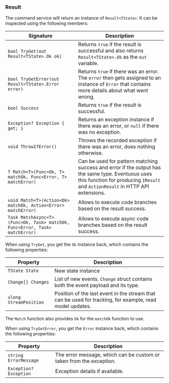 ### Result

The command service will return an instance of `Result<TState>`. It can be inspected using the following members:

| Signature                                                                  | Description                                                                                                                                                                         |
|----------------------------------------------------------------------------|-------------------------------------------------------------------------------------------------------------------------------------------------------------------------------------|
| `bool TryGet(out Result<TState>.Ok ok)`                                    | Returns `true` if the result is successful and also returns `Result<TState>.Ok` as the `out` variable.                                                                              |
| `bool TryGetError(out Result<TState>.Error error)`                         | Returns `true` if there was an error. The `error` then gets assigned to an instance of `Error` that contains more details about what went wrong.                                    |
| `bool Success`                                                             | Returns `true` if the result is successful.                                                                                                                                         |
| `Exception? Exception { get; }`                                            | Returns an exception instance if there was an error, or `null` if there was no exception.                                                                                           |
| `void ThrowIfError()`                                                      | Throws the recorded exception if there was an error, does nothing otherwise.                                                                                                        |
| `T Match<T>(Func<Ok, T> matchOk, Func<Error, T> matchError)`               | Can be used for pattern matching success and error if the output has the same type. Eventuous uses this function for producing `IResult` and `ActionResult` in HTTP API extensions. |
| `void Match<T>(Action<Ok> matchOk, Action<Error> matchError)`              | Allows to execute code branches based on the result success.                                                                                                                        |
| `Task MatchAsync<T>(Func<Ok, Task> matchOk, Func<Error, Task> matchError)` | Allows to execute async code branches based on the result success.                                                                                                                  |

When using `TryGet`, you get the `Ok` instance back, which contains the following properties:

| Property               | Description                                                                                              |
|------------------------|----------------------------------------------------------------------------------------------------------|
| `TState State`         | New state instance                                                                                       |
| `Change[] Changes`     | List of new events. `Change` struct contains both the event payload and its type.                        |
| `ulong StreamPosition` | Position of the last event in the stream that can be used for tracking, for example, read model updates. |

The `Match` function also provides `Ok` for the `matchOk` function to use.

When using `TryGetError`, you get the `Error` instance back, which contains the following properties:

| Property               | Description                                                         |
|------------------------|---------------------------------------------------------------------|
| `string ErrorMessage`  | The error message, which can be custom or taken from the exception. |
| `Exception? Exception` | Exception details if available.                                     |
